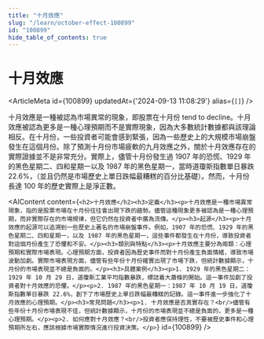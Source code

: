 ```yaml
---
title: "十月效應"
slug: "/learn/october-effect-100899"
id: "100899"
hide_table_of_contents: true
---
```



# 十月效應

<ArticleMeta id={100899} updatedAt={'2024-09-13 11:08:29'} alias={`[]`} />
<div className='border-solid border-b border-t-0 my-4 border-[var(--ifm-color-gray-300)]' />

十月效應是一種被認為市場異常的現象，即股票在十月份 tend to decline。十月效應被認為更多是一種心理預期而不是實際現象，因為大多數統計數據都與該理論相反。在十月份，一些投資者可能會感到緊張，因為一些歷史上的大規模市場崩盤發生在這個月份。除了預測十月份市場疲軟的九月效應之外，關於十月效應存在的實際證據並不是非常充分。實際上，儘管十月份發生過 1907 年的恐慌、1929 年的黑色星期二、四和星期一以及 1987 年的黑色星期一，當時道瓊斯指數單日暴跌 22.6%，（並且仍然是市場歷史上單日跌幅最糟糕的百分比基礎）。然而，十月份長達 100 年的歷史實際上是淨正數。

<AIContent content={`<h2>十月效應</h2><h3>定義</h3><p>十月效應是一種市場異常現象，指的是股票市場在十月份往往會出現下跌的趨勢。儘管這種現象更多被認為是一種心理預期，而非實際存在的市場規律，但它仍然在投資者中廣為流傳。</p><h3>起源</h3><p>十月效應的起源可以追溯到一些歷史上著名的市場崩盤事件。例如，1907 年的恐慌、1929 年的黑色星期二、四和星期一，以及 1987 年的黑色星期一，這些事件都發生在十月份，導致投資者對這個月份產生了恐懼和不安。</p><h3>類別與特點</h3><p>十月效應主要分為兩類：心理預期和實際市場表現。心理預期方面，投資者因為歷史事件而對十月份產生負面情緒，導致市場波動加劇。實際市場表現方面，儘管有些年份十月份確實出現了市場下跌，但統計數據顯示，十月份的市場表現並不總是負面的。</p><h3>具體案例</h3><p>1. 1929 年的黑色星期二：1929 年 10 月 29 日，道瓊斯工業平均指數暴跌，標誌着大蕭條的開始。這一事件加劇了投資者對十月效應的恐懼。</p><p>2. 1987 年的黑色星期一：1987 年 10 月 19 日，道瓊斯指數單日暴跌 22.6%，創下了市場歷史上單日跌幅最糟糕的記錄。這一事件進一步強化了十月效應的心理預期。</p><h3>常見問題</h3><p>1. 十月效應是否真實存在？<br/>儘管有些年份十月份市場表現不佳，但統計數據顯示，十月份的市場表現並不總是負面的，更多是一種心理預期。</p><p>2. 如何應對十月效應？<br/>投資者應保持理性，不要被歷史事件和心理預期所左右，應該根據市場實際情況進行投資決策。</p>`} id={100899} />
